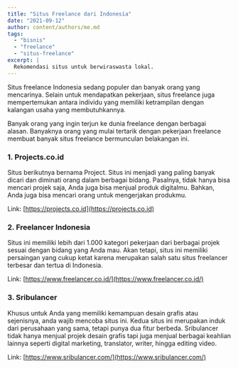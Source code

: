 ```yaml
---
title: "Situs Freelance dari Indonesia"
date: "2021-09-12"
author: content/authors/me.md
tags:
  - "bisnis"
  - "freelance"
  - "situs-freelance"
excerpt: |
  Rekomendasi situs untuk berwiraswasta lokal.
---
```


Situs freelance Indonesia sedang populer dan banyak orang yang mencarinya. Selain untuk mendapatkan pekerjaan, situs freelance juga mempertemukan antara individu yang memiliki ketrampilan dengan kalangan usaha yang membutuhkannya.

Banyak orang yang ingin terjun ke dunia freelance dengan berbagai alasan. Banyaknya orang yang mulai tertarik dengan pekerjaan freelance membuat banyak situs freelance bermunculan belakangan ini.

### 1\. Projects.co.id

Situs berikutnya bernama Project. Situs ini menjadi yang paling banyak dicari dan diminati orang dalam berbagai bidang. Pasalnya, tidak hanya bisa mencari projek saja, Anda juga bisa menjual produk digitalmu. Bahkan, Anda juga bisa mencari orang untuk mengerjakan produkmu. 

Link: [https://projects.co.id](https://projects.co.id)

### 2\. Freelancer Indonesia

Situs ini memiliki lebih dari 1.000 kategori pekerjaan dari berbagai projek sesuai dengan bidang yang Anda mau. Akan tetapi, situs ini memiliki persaingan yang cukup ketat karena merupakan salah satu situs freelancer terbesar dan tertua di Indonesia.

Link: [https://www.freelancer.co.id/](https://www.freelancer.co.id/)

### 3\. Sribulancer

Khusus untuk Anda yang memiliki kemampuan desain grafis atau sejenisnya, anda wajib mencoba situs ini. Kedua situs ini merupakan induk dari perusahaan yang sama, tetapi punya dua fitur berbeda. Sribulancer tidak hanya menjual projek desain grafis tapi juga menjual berbagai keahlian lainnya seperti digital marketing, translator, writer, hingga editing video.

Link: [https://www.sribulancer.com/](https://www.sribulancer.com/)
